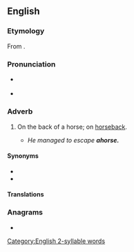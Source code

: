 ==English==

===Etymology===
From {{prefix|a|horse|lang=en}}.

===Pronunciation===
* {{a|UK}} {{IPA|/əˈhɔːs/|lang=en}}
* {{rhymes|ɔː(ɹ)s|lang=en}}
{{rfap|lang=en}}

===Adverb===
{{en-adv|-}}

# {{lb|en|archaic}} On the back of a horse; on [[horseback#Adverb|horseback]].
#* ''He managed to escape '''ahorse.'''''

====Synonyms====
* {{l|en|horseback}}
* {{l|en|ahorseback}}

====Translations====
{{trans-see|on the back of a horse|horseback}}

===Anagrams===
* {{anagrams|en|ashore|hearos|hoarse|shoare}}

[[Category:English 2-syllable words]]